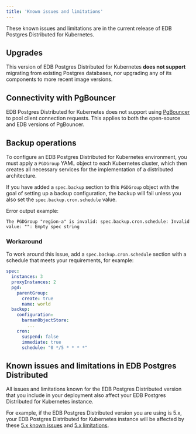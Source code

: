```yaml
---
title: 'Known issues and limitations'
---
```


These known issues and limitations are in the current release of EDB Postgres Distributed for Kubernetes. 

## Upgrades 

This version of EDB Postgres Distributed for Kubernetes **does not support** migrating from existing Postgres databases, nor upgrading 
any of its components to more recent image versions.

## Connectivity with PgBouncer

EDB Postgres Distributed for Kubernetes does not support using [PgBouncer](/pgbouncer/latest/) to pool client connection requests. 
This applies to both the open-source and EDB versions of PgBouncer.

## Backup operations

To configure an EDB Postgres Distributed for Kubernetes environment, you must apply a `PGDGroup` YAML object to each Kubernetes cluster, 
which then creates all necessary services for the implementation of a distributed architecture. 
  
If you have added a `spec.backup` section to this `PGDGroup` object with the goal of setting up a backup configuration, the backup will fail 
unless you also set the `spec.backup.cron.schedule` value. 

Error output example:

```
The PGDGroup "region-a" is invalid: spec.backup.cron.schedule: Invalid value: "": Empty spec string
``` 

### Workaround 

To work around this issue, add a `spec.backup.cron.schedule` section with a schedule that meets your requirements, for example: 

```yaml
spec:  
  instances: 3  
  proxyInstances: 2  
  pgd:  
    parentGroup:  
      create: true  
      name: world  
  backup:  
    configuration:  
      barmanObjectStore:  
        ...  
    cron:  
      suspend: false  
      immediate: true  
      schedule: "0 */5 * * * *"
```  

## Known issues and limitations in EDB Postgres Distributed 

All issues and limitations known for the EDB Postgres Distributed version that you include in your deployment also affect your EDB Postgres Distributed 
for Kubernetes instance.

For example, if the EDB Postgres Distributed version you are using is 5.x, your EDB Postgres Distributed for Kubernetes instance will be affected by 
these [5.x known issues](/pgd/latest/known_issues/) and [5.x limitations](/pgd/latest/limitations/).

